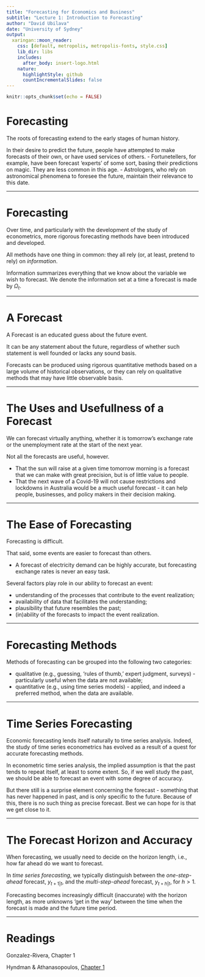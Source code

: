 ```yaml
---
title: "Forecasting for Economics and Business"
subtitle: "Lecture 1: Introduction to Forecasting"
author: "David Ubilava"
date: "University of Sydney"
output:
  xaringan::moon_reader:
    css: [default, metropolis, metropolis-fonts, style.css]
    lib_dir: libs
    includes:
      after_body: insert-logo.html
    nature:
      highlightStyle: github
      countIncrementalSlides: false
---
```



```r
knitr::opts_chunk$set(echo = FALSE)
```


# Forecasting

The roots of forecasting extend to the early stages of human history. 

In their desire to predict the future, people have attempted to make forecasts of their own, or have used services of others. 
- Fortunetellers, for example, have been forecast 'experts' of some sort, basing their predictions on magic. They are less common in this age. 
- Astrologers, who rely on astronomical phenomena to foresee the future, maintain their relevance to this date. 

---


# Forecasting

Over time, and particularly with the development of the study of econometrics, more rigorous forecasting methods have been introduced and developed. 

All methods have one thing in common: they all rely (or, at least, pretend to rely) on *information*.

Information summarizes everything that we know about the variable we wish to forecast. We denote the information set at a time a forecast is made by $\Omega_t$.

---


# A Forecast
	
A Forecast is an educated guess about the future event.

It can be any statement about the future, regardless of whether such statement is well founded or lacks any sound basis.

Forecasts can be produced using rigorous quantitative methods based on a large volume of historical observations, or they can rely on qualitative methods that may have little observable basis.

---


# The Uses and Usefullness of a Forecast
	
We can forecast virtually anything, whether it is tomorrow's exchange rate or the unemployment rate at the start of the next year.

Not all the forecasts are useful, however. 

- That the sun will raise at a given time tomorrow morning is a forecast that we can make with great precision, but is of little value to people. 
- That the next wave of a Covid-19 will not cause restrictions and lockdowns in Australia would be a much useful forecast - it can help people, businesses, and policy makers in their decision making.

---


# The Ease of Forecasting
	
Forecasting is difficult. 

That said, some events are easier to forecast than others. 

- A forecast of electricity demand can be highly accurate, but forecasting exchange rates is never an easy task.

Several factors play role in our ability to forecast an event:

- understanding of the processes that contribute to the event realization;
- availability of data that facilitates the understanding;
- plausibility that future resembles the past;
- (in)ability of the forecasts to impact the event realization.

---


# Forecasting Methods
	
Methods of forecasting can be grouped into the following two categories:

- qualitative (e.g., guessing, 'rules of thumb,' expert judgment, surveys) - particularly useful when the data are not available;
- quantitative (e.g., using time series models) - applied, and indeed a preferred method, when the data are available.

---


# Time Series Forecasting 
	
Economic forecasting lends itself naturally to time series analysis. Indeed, the study of time series econometrics has evolved as a result of a quest for accurate forecasting methods.

In econometric time series analysis, the implied assumption is that the past tends to repeat itself, at least to some extent. So, if we well study the past, we should be able to forecast an event with some degree of accuracy. 

But there still is a surprise element concerning the forecast - something that has never happened in past, and is only specific to the future. Because of this, there is no such thing as precise forecast. Best we can hope for is that we get close to it.

---


# The Forecast Horizon and Accuracy
	
When forecasting, we usually need to decide on the horizon length, i.e., how far ahead do we want to forecast.

In *time series forecasting*, we typically distinguish between the *one-step-ahead* forecast, $y_{t+1|t}$, and the *multi-step-ahead* forecast, $y_{t+h|t}$, for $h > 1$.

Forecasting becomes increasingly difficult (inaccurate) with the horizon length, as more unknowns 'get in the way' between the time when the forecast is made and the future time period.

---


# Readings

Gonzalez-Rivera, Chapter 1

Hyndman & Athanasopoulos, [Chapter 1](https://otexts.com/fpp3/intro.html)




